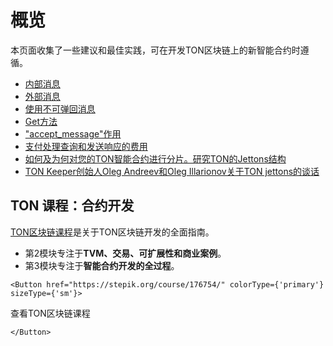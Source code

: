 
# 概览

本页面收集了一些建议和最佳实践，可在开发TON区块链上的新智能合约时遵循。

- [内部消息](/develop/smart-contracts/guidelines/internal-messages)
- [外部消息](/develop/smart-contracts/guidelines/external-messages)
- [使用不可弹回消息](/develop/smart-contracts/guidelines/non-bouncable-messages)
- [Get方法](/develop/smart-contracts/guidelines/get-methods)
- ["accept_message"作用](/develop/smart-contracts/guidelines/accept)
- [支付处理查询和发送响应的费用](/develop/smart-contracts/guidelines/processing)
- [如何及为何对您的TON智能合约进行分片。研究TON的Jettons结构](https://blog.ton.org/how-to-shard-your-ton-smart-contract-and-why-studying-the-anatomy-of-tons-jettons)
- [TON Keeper创始人Oleg Andreev和Oleg Illarionov关于TON jettons的谈话](https://www.youtube.com/watch?v=oEO29KmOpv4)

## TON 课程：合约开发

[TON区块链课程](https://stepik.org/course/176754/)是关于TON区块链开发的全面指南。

- 第2模块专注于**TVM、交易、可扩展性和商业案例**。
- 第3模块专注于**智能合约开发的全过程**。

```mdx-code-block
<Button href="https://stepik.org/course/176754/" colorType={'primary'} sizeType={'sm'}>
```

查看TON区块链课程

```mdx-code-block
</Button>
```
